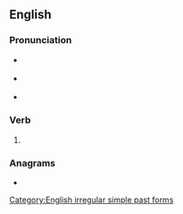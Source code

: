 ==English==

===Pronunciation===
* {{a|UK}} {{IPA|/ˌəʊvəˈkeɪm/|lang=en}}
* {{a|US}} {{IPA|/ˌoʊvəɹˈkeɪm/|lang=en}}
* {{rhymes|eɪm|lang=en}}

===Verb===
{{head|en|verb form}}

# {{en-simple past of|overcome}}

===Anagrams===
* {{anagrams|en|came over}}

[[Category:English irregular simple past forms]]